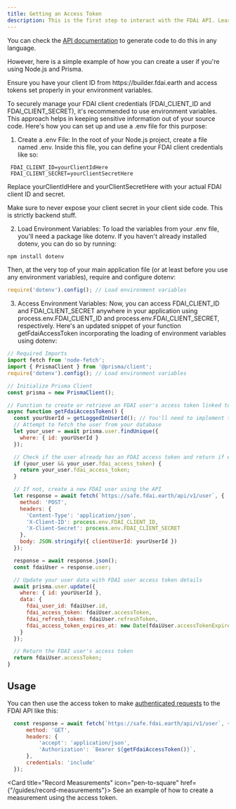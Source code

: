 ```yaml
---
title: Getting an Access Token
description: This is the first step to interact with the FDAi API. Learn how to create a user and get an access token.
---
```


You can check the [API documentation](../api-reference/user/post-user) to generate code to do this in any language.

However, here is a simple example of how you can create a user if you're using Node.js and Prisma.

<Info>
  Ensure you have your client ID from https://builder.fdai.earth and access tokens set properly in your environment variables.
</Info>

To securely manage your FDAI client credentials (FDAI_CLIENT_ID and FDAI_CLIENT_SECRET),
it's recommended to use environment variables.
This approach helps in keeping sensitive information out of your source code.
Here's how you can set up and use a .env file for this purpose:

1. Create a .env File:
In the root of your Node.js project, create a file named .env. Inside this file, you can define your FDAI client credentials like so:

```
 FDAI_CLIENT_ID=yourClientIdHere
 FDAI_CLIENT_SECRET=yourClientSecretHere
```
Replace yourClientIdHere and yourClientSecretHere with your actual FDAI client ID and secret.

<Warning>
  Make sure to never expose your client secret in your client side code. This is strictly backend stuff.
</Warning>

2. Load Environment Variables:
To load the variables from your .env file, you'll need a package like dotenv. If you haven't already installed dotenv, you can do so by running:

```bash
npm install dotenv
```

Then, at the very top of your main application file (or at least before you use any environment variables), require and configure dotenv:

```javascript
require('dotenv').config(); // Load environment variables
```

3. Access Environment Variables:
Now, you can access FDAI_CLIENT_ID and FDAI_CLIENT_SECRET anywhere in your application using process.env.FDAI_CLIENT_ID and process.env.FDAI_CLIENT_SECRET, respectively.
Here's an updated snippet of your function getFdaiAccessToken incorporating the loading of environment variables using dotenv:

```javascript
// Required Imports
import fetch from 'node-fetch';
import { PrismaClient } from '@prisma/client';
require('dotenv').config(); // Load environment variables

// Initialize Prisma Client
const prisma = new PrismaClient();

// Function to create or retrieve an FDAI user's access token linked to your system's user ID
async function getFdaiAccessToken() {
  const yourUserId = getLoggedInUserId(); // You'll need to implement this function to get the user ID
  // Attempt to fetch the user from your database
  let your_user = await prisma.user.findUnique({
    where: { id: yourUserId }
  });

  // Check if the user already has an FDAI access token and return if exists
  if (your_user && your_user.fdai_access_token) {
    return your_user.fdai_access_token;
  }

  // If not, create a new FDAI user using the API
  let response = await fetch(`https://safe.fdai.earth/api/v1/user`, {
    method: 'POST',
    headers: {
      'Content-Type': 'application/json',
      'X-Client-ID': process.env.FDAI_CLIENT_ID,
      'X-Client-Secret': process.env.FDAI_CLIENT_SECRET
    },
    body: JSON.stringify({ clientUserId: yourUserId })
  });

  response = await response.json();
  const fdaiUser = response.user;

  // Update your user data with FDAI user access token details
  await prisma.user.update({
    where: { id: yourUserId },
    data: {
      fdai_user_id: fdaiUser.id,
      fdai_access_token: fdaiUser.accessToken,
      fdai_refresh_token: fdaiUser.refreshToken,
      fdai_access_token_expires_at: new Date(fdaiUser.accessTokenExpires).toISOString()
    }
  });

  // Return the FDAI user's access token
  return fdaiUser.accessToken;
}
```

## Usage

You can then use the access token to make [authenticated requests](api-reference) to the FDAI API like this:

```javascript
  const response = await fetch(`https://safe.fdai.earth/api/v1/user`, {
      method: 'GET',
      headers: {
          'accept': 'application/json',
          'Authorization': `Bearer ${getFdaiAccessToken()}`,
      },
      credentials: 'include'
  });
```



<Card title="Record Measurements" icon="pen-to-square" href={"/guides/record-measurements"}>
  See an example of how to create a measurement using the access token.
</Card>
